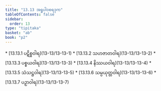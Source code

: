 ```yaml
---
title: "13.13 အရူပါဝစရဒုက"
tableOfContents: false
sidebar:
  order: 13
type: "tipitaka"
basket: "ab"
book: "p2"
---
```



<DynamicBreadcrumb />



<TableOfContents book="p2" section="13.13">
* [13.13.1 ပဋိစ္စဝါရ](13-13/13-13-1)
* [13.13.2 သဟဇာတဝါရ](13-13/13-13-2)
* [13.13.3 ပစ္စယဝါရ](13-13/13-13-3)
* [13.13.4 နိဿယဝါရ](13-13/13-13-4)
* [13.13.5 သံသဋ္ဌဝါရ](13-13/13-13-5)
* [13.13.6 သမ္ပယုတ္တဝါရ](13-13/13-13-6)
* [13.13.7 ပဉှာဝါရ](13-13/13-13-7)
</TableOfContents>